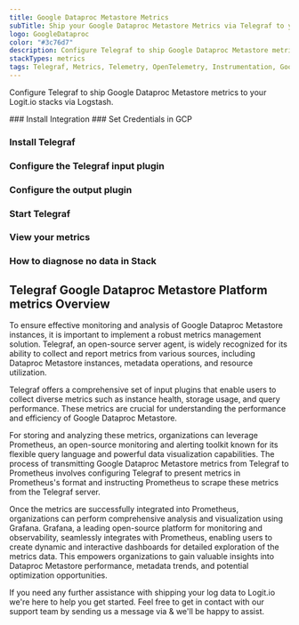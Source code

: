 ```yaml
---
title: Google Dataproc Metastore Metrics
subTitle: Ship your Google Dataproc Metastore Metrics via Telegraf to your Logit.io Stack
logo: GoogleDataproc
color: "#3c76d7"
description: Configure Telegraf to ship Google Dataproc Metastore metrics to your Logit.io stacks. Get started using our Telegraf Google Dataproc Metastore metrics example.
stackTypes: metrics
tags: Telegraf, Metrics, Telemetry, OpenTelemetry, Instrumentation, Google Dataproc Metastore, Data Management
---
```


Configure Telegraf to ship Google Dataproc Metastore metrics to your Logit.io stacks via Logstash.

<Steps>
  ### Install Integration
  <InstallIntegration/>
  ### Set Credentials in GCP

  <SetGCPCredentials intro="Google Dataproc Metastore is a managed metadata management service within Google Cloud that allows organizations to easily create and manage Apache Hive metastores. It provides a centralized and scalable solution for storing and managing metadata, making it easier to work with big data analytics and processing frameworks."/>
  
  ### Install Telegraf

  <InstallTelegraf />

  ### Configure the Telegraf input plugin

  <TelegrafStackDriverInput metric_type="metastore.googleapis.com"/>

  ### Configure the output plugin

  <TelegrafOutputPlugin />

  ### Start Telegraf

  <StartTelegraf />

  ### View your metrics
  <LaunchStack stackType="metrics" source="Google_Dataproc_Metastore_Metrics_via_Telegraf" utmMedium="metrics" utmCampaign="telegraf-GoogleDataprocMetastore-metrics" />

  ### How to diagnose no data in Stack

  <DiagnoseNoData />
</Steps>

## Telegraf Google Dataproc Metastore Platform metrics Overview

To ensure effective monitoring and analysis of Google Dataproc Metastore instances, it is important to 
implement a robust metrics management solution. Telegraf, an open-source server agent, is widely recognized 
for its ability to collect and report metrics from various sources, including Dataproc Metastore instances, 
metadata operations, and resource utilization.

Telegraf offers a comprehensive set of input plugins that enable users to collect diverse metrics such as 
instance health, storage usage, and query performance. These metrics are crucial for understanding the 
performance and efficiency of Google Dataproc Metastore.

For storing and analyzing these metrics, organizations can leverage Prometheus, an open-source monitoring 
and alerting toolkit known for its flexible query language and powerful data visualization capabilities. 
The process of transmitting Google Dataproc Metastore metrics from Telegraf to Prometheus involves 
configuring Telegraf to present metrics in Prometheus's format and instructing Prometheus to scrape these 
metrics from the Telegraf server.

Once the metrics are successfully integrated into Prometheus, organizations can perform comprehensive 
analysis and visualization using Grafana. Grafana, a leading open-source platform for monitoring and 
observability, seamlessly integrates with Prometheus, enabling users to create dynamic and interactive 
dashboards for detailed exploration of the metrics data. This empowers organizations to gain valuable 
insights into Dataproc Metastore performance, metadata trends, and potential optimization opportunities.

If you need any further assistance with shipping your log data to Logit.io we're here to help you 
get started. Feel free to get in contact with our support team by sending us a message via <IntercomButton text="live chat" /> & we'll be happy to assist.